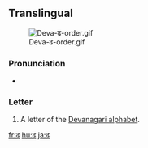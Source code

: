 {{also|ढ़|द|ट}}
==Translingual==
[[File:Deva-ढ-order.gif|thumb]]

===Pronunciation===
* {{IPA|/ɖʱə/|lang=mul}}

===Letter===
{{mul-deva|ḍa}}

# A letter of the [[Devanagari alphabet]].

[[fr:ढ]]
[[hu:ढ]]
[[ja:ढ]]
